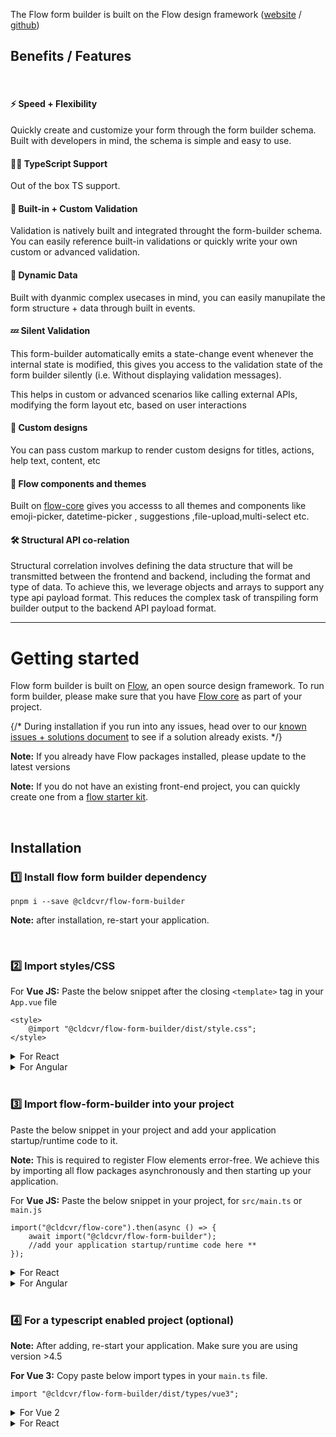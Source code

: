 
The Flow form builder is built on the Flow design framework ([website](https://flow.cldcvr.com/) / [github](https://github.com/cldcvr/flow-core))

## Benefits / Features

<br />

#### ⚡ Speed + Flexibility

Quickly create and customize your form through the form builder schema. Built with developers in mind, the schema is simple and easy to use.

#### 👩‍💻 TypeScript Support

Out of the box TS support.

#### 🚓 Built-in + Custom Validation

Validation is natively built and integrated throught the form-builder schema. You can easily reference built-in validations or quickly write your own custom or advanced validation.

#### 🚀 Dynamic Data

Built with dyanmic complex usecases in mind, you can easily manupilate the form structure + data through built in events.

#### 💤 Silent Validation

This form-builder automatically emits a state-change event whenever the internal state is modified, this gives you access to the validation state of the form builder silently (i.e. Without displaying validation messages).

This helps in custom or advanced scenarios like calling external APIs, modifying the form layout etc, based on user interactions

#### 🎨 Custom designs

You can pass custom markup to render custom designs for titles, actions, help text, content, etc

#### 🍭 Flow components and themes

Built on [flow-core](https://github.com/cldcvr/flow-core) gives you accesss to all themes and components like emoji-picker, datetime-picker , suggestions ,file-upload,multi-select etc.

#### 🛠️ Structural API co-relation

Structural correlation involves defining the data structure that will be transmitted between the frontend and backend, including the format and type of data. To achieve this, we leverage objects and arrays to support any type api payload format. This reduces the complex task of transpiling form builder output to the backend API payload format.

<hr />

# Getting started

Flow form builder is built on [Flow](https://flow.cldcvr.com/), an open source design framework. To run form builder, please make sure that you have [Flow core](https://github.com/cldcvr/flow-core) as part of your project.

{/* During installation if you run into any issues, head over to our [known issues + solutions document](https://github.com/cldcvr/flow-form-builder/blob/main/KNOWN_SOLUTIONS.md) to see if a solution already exists. */}

**Note:** If you already have Flow packages installed, please update to the latest versions

**Note:** If you do not have an existing front-end project, you can quickly create one from a [flow starter kit](https://github.com/cldcvr/flow-core#starter-kits).

<br />

## Installation

### 1️⃣ Install flow form builder dependency

```
pnpm i --save @cldcvr/flow-form-builder
```

**Note:** after installation, re-start your application.

<br />

### 2️⃣ Import styles/CSS

For **Vue JS:**
Paste the below snippet after the closing `<template>` tag in your `App.vue` file

```
<style>
	@import "@cldcvr/flow-form-builder/dist/style.css";
</style>
```

<details>
  <summary>For React</summary>

  **React:** Paste the below snippet in `src/index.tsx` or `index.jsx` file

  ```
  import "@cldcvr/flow-form-builder/dist/style.css";
  ```
</details>

<details>
  <summary>For Angular</summary>

  **Angular:** Add css file path in `angular.json` in `styles` property array.

  ```
  "styles": ["@cldcvr/flow-form-builder/dist/style.css"],
  ```
</details>

<br />

### 3️⃣ Import flow-form-builder into your project

Paste the below snippet in your project and add your application startup/runtime code to it.

**Note:** This is required to register Flow elements error-free. We achieve this by importing all flow packages asynchronously and then starting up your application.

For **Vue JS:**
Paste the below snippet in your project, for `src/main.ts` or `main.js`

```
import("@cldcvr/flow-core").then(async () => {
	await import("@cldcvr/flow-form-builder");
	//add your application startup/runtime code here **
});
```

<details>
  <summary>For React</summary>

  Paste the below snippet in your project, for `src/main.ts`

  ```
  import("@cldcvr/flow-core").then(async () => {
  	await import("@cldcvr/flow-form-builder");
  	//add your application startup/runtime code here **
  });
  ```
</details>

<details>
  <summary>For Angular</summary>

  Paste the below snippet in your project, for `src/index.tsx` or `index.jsx`
</details>

<br />

### 4️⃣ For a typescript enabled project (optional)

**Note:** After adding, re-start your application. Make sure you are using version >4.5

**For Vue 3:**
Copy paste below import types in your `main.ts` file.

```
import "@cldcvr/flow-form-builder/dist/types/vue3";
```

<details>
  <summary>For Vue 2</summary>

  Copy paste below import types in your `main.ts` file.

  ```
  import "@cldcvr/flow-form-builder/dist/types/vue2";
  ```
</details>

<details>
  <summary>For React</summary>

  **React**: Include react type in `tsconfig.json` file like below.

  ```
  "include": ["src", "./node_modules/@cldcvr/flow-form-builder/dist/types/react.ts"]
  ```
</details>

<br />
